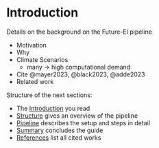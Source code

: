 # Introduction

Details on the background on the Future-EI pipeline

- Motivation
- Why
- Climate Scenarios
  - many → high computational demand
- Cite @mayer2023, @black2023, @adde2023
- Related work

Structure of the next sections:

- The [Introduction](#introduction) you read
- [Structure](structure.html) gives an overview of the pipeline
- [Pipeline](pipeline/) describes the setup and steps in detail
- [Summary](summary.html) concludes the guide
- [References](references.html) list all cited works